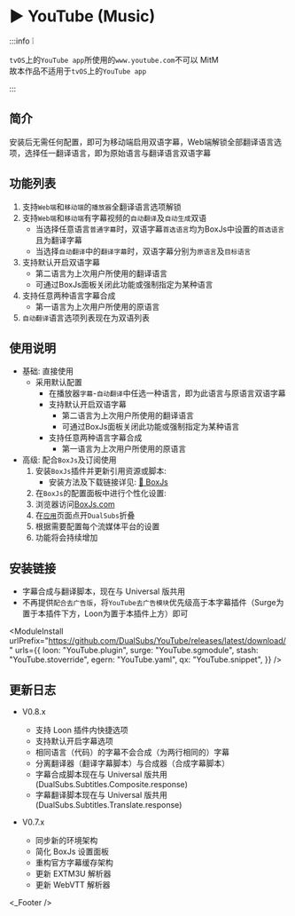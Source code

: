 
# ▶️ YouTube (Music)
:::info ❕

`tvOS`上的`YouTube app`所使用的`www.youtube.com`不可以 MitM  
故本作品不适用于`tvOS`上的`YouTube app`  

:::

## 简介
安装后无需任何配置，即可为移动端启用双语字幕，Web端解锁全部翻译语言选项，选择任一翻译语言，即为原始语言与翻译语言双语字幕

## 功能列表
1. 支持`Web端`和`移动端`的`播放器`全翻译语言选项解锁
2. 支持`Web端`和`移动端`有字幕视频的`自动翻译`及`自动生成`双语
   * 当选择任意语言`普通字幕`时，双语字幕`首选语言`均为BoxJs中设置的`首选语言`且为翻译字幕
   * 当选择`自动翻译`中的`翻译字幕`时，双语字幕分别为`原语言`及`目标语言`
3. 支持默认开启双语字幕
   * 第二语言为上次用户所使用的翻译语言
   * 可通过BoxJs面板关闭此功能或强制指定为某种语言
4. 支持任意两种语言字幕合成
   * 第一语言为上次用户所使用的原语言
5. `自动翻译`语言选项列表现在为双语列表

## 使用说明
* 基础: 直接使用
  * 采用默认配置
    * 在播放器`字幕`-`自动翻译`中任选一种语言，即为此语言与原语言双语字幕
    * 支持默认开启双语字幕
      * 第二语言为上次用户所使用的翻译语言
      * 可通过BoxJs面板关闭此功能或强制指定为某种语言
    * 支持任意两种语言字幕合成
      * 第一语言为上次用户所使用的原语言
* 高级: 配合`BoxJs`及订阅使用
  1. 安装`BoxJs`插件并更新引用资源或脚本:
     * 安装方法及下载链接详见: [🧰 BoxJs](./box-js)
  2. 在`BoxJs`的配置面板中进行个性化设置:
    1. 浏览器访问[BoxJs.com](http://boxjs.com)
    2. 在[`应用`](http://boxjs.com/#/app)页面点开`DualSubs`折叠
    3. 根据需要配置每个流媒体平台的设置
    4. 功能将会持续增加

## 安装链接
* 字幕合成与翻译脚本，现在与 Universal 版共用
* 不再提供`配合去广告版`，将`YouTube去广告模块`优先级高于本字幕插件（Surge为置于本插件下方，Loon为置于本插件上方）即可

<ModuleInstall
  urlPrefix="https://github.com/DualSubs/YouTube/releases/latest/download/"
  urls={{
    loon: "YouTube.plugin",
    surge: "YouTube.sgmodule",
    stash: "YouTube.stoverride",
    egern: "YouTube.yaml",
    qx: "YouTube.snippet",
  }}
/>

## 更新日志
* V0.8.x
  * 支持 Loon 插件内快捷选项
  * 支持默认开启字幕选项
  * 相同语言（代码）的字幕不会合成（为两行相同的）字幕
  * 分离翻译器（翻译字幕脚本）与合成器（合成字幕脚本）
  * 字幕合成脚本现在与 Universal 版共用(DualSubs.Subtitles.Composite.response)
  * 字幕翻译脚本现在与 Universal 版共用(DualSubs.Subtitles.Translate.response)

* V0.7.x
  * 同步新的环境架构
  * 简化 BoxJs 设置面板
  * 重构官方字幕缓存架构
  * 更新 EXTM3U 解析器
  * 更新 WebVTT 解析器

<_Footer />
